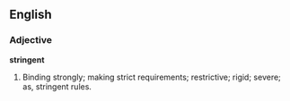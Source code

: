 ==English==

===Adjective===

'''stringent'''

#Binding strongly; making strict requirements; restrictive; rigid; severe; as, stringent rules.
